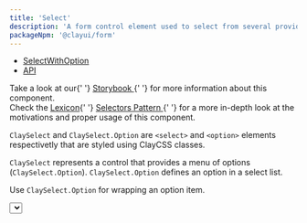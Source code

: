 ```yaml
---
title: 'Select'
description: 'A form control element used to select from several provided options and enter data.'
packageNpm: '@clayui/form'
---
```



<div class="nav-toc-absolute">
<div class="nav-toc">

-   [SelectWithOption](#selectwithoption)
-   [API](#api)

</div>
</div>

<div class="clay-site-alert alert alert-warning">
	Take a look at our{' '}
	<a href="https://storybook-clayui.netlify.com/?path=/story/clayselect--with-low-level-apis-composition">
		Storybook
	</a>{' '}
	for more information about this component.
</div>

<div class="clay-site-alert alert alert-info">
	Check the <a href="https://liferay.design/lexicon/">Lexicon</a>{' '}
	<a href="https://liferay.design/lexicon/core-components/forms/selector/">
		Selectors Pattern
	</a>{' '}
	for a more in-depth look at the motivations and proper usage of this
	component.
</div>

`ClaySelect` and `ClaySelect.Option` are `<select>` and `<option>` elements respectivetly that are styled using ClayCSS classes.

`ClaySelect` represents a control that provides a menu of options (`ClaySelect.Option`). `ClaySelect.Option` defines an option in a select list.

Use `ClaySelect.Option` for wrapping an option item.

<Select />

## SelectWithOption

If you use ClaySelect only for simple cases that do not need props for [`options`](#api-options), you can use `<ClaySelectWithOption />` which will have the same result as the previous version.

<SelectWithOption />

## API

ClaySelect have the same React API of `<select>` element. Also, `ClaySelect.Option` has the same API of `<option>` React element.

### SelectWithOption

<div>[APITable "clay-form/src/SelectWithOption.tsx"]</div>
